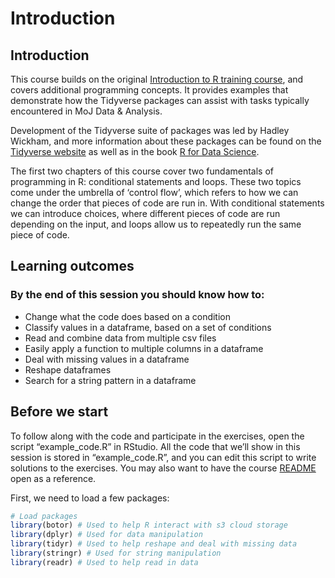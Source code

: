 # Introduction

## Introduction

This course builds on the original [Introduction to R training course](https://github.com/moj-analytical-services/IntroRTraining), and covers additional programming concepts. It provides examples that demonstrate how the Tidyverse packages can assist with tasks typically encountered in MoJ Data & Analysis.

Development of the Tidyverse suite of packages was led by Hadley Wickham, and more information about these packages can be found on the [Tidyverse website](https://www.tidyverse.org/) as well as in the book [R for Data Science](https://r4ds.had.co.nz/).

The first two chapters of this course cover two fundamentals of programming in R: conditional statements and loops. These two topics come under the umbrella of 'control flow', which refers to how we can change the order that pieces of code are run in. With conditional statements we can introduce choices, where different pieces of code are run depending on the input, and loops allow us to repeatedly run the same piece of code.

## Learning outcomes

### By the end of this session you should know how to:

 - Change what the code does based on a condition
 - Classify values in a dataframe, based on a set of conditions
 - Read and combine data from multiple csv files
 - Easily apply a function to multiple columns in a dataframe
 - Deal with missing values in a dataframe
 - Reshape dataframes
 - Search for a string pattern in a dataframe


## Before we start

To follow along with the code and participate in the exercises, open the script "example_code.R" in RStudio. All the code that we'll show in this session is stored in "example_code.R", and you can edit this script to write solutions to the exercises. You may also want to have the course [README](https://github.com/moj-analytical-services/intro_r_training_extension) open as a reference.

First, we need to load a few packages:

```r
# Load packages
library(botor) # Used to help R interact with s3 cloud storage
library(dplyr) # Used for data manipulation
library(tidyr) # Used to help reshape and deal with missing data
library(stringr) # Used for string manipulation
library(readr) # Used to help read in data
```

